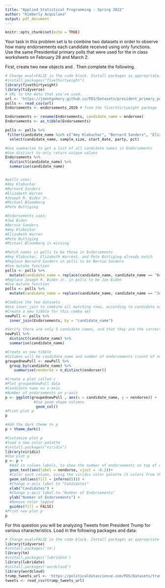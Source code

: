 ```yaml
---
title: "Applied Statistical Programming - Spring 2022"
author: "Kimberly Acquilano"
output: pdf_document
---
```


```r
knitr::opts_chunk$set(echo = TRUE)
```

\begin{center}
{\Large{\textbf{Problem Set 4}}} \\
\vspace{4 bp}
Due Wednesday, March 21, 10:00 AM (Before Class) \\
\end{center}

\section*{Instructions}
\begin{enumerate}
  \item The following questions should each be answered within an Rmarkdown file. Be sure to provide many comments in your code blocks to facilitate grading. Undocumented code will not be graded.
  \item Work on git. Continue to work in the repository you forked from \url{https://github.com/johnsontr/AppliedStatisticalProgramming2022} and add your code for Problem Set 4. Commit and push frequently. Use meaningful commit messages because these will affect your grade.
  \item You may work in teams, but each student should develop their own Rmarkdown file. To be clear, there should be no copy and paste. Each keystroke in the assignment should be your own.
  \item For students new to programming, this may take a while. Get started.
\end{enumerate}

\section*{\texttt{tidyverse}}

Your task in this problem set is to combine two datasets in order to observe how many endorsements each candidate received using only \texttt{dplyr} functions. Use the same Presidential primary polls that were used for the in class worksheets on February 28 and March 2.


First, create two new objects \texttt{polls} and \texttt{Endorsements}. Then complete the following.
\begin{itemize}
  \item Change the \texttt{Endorsements} variable name endorsee to \texttt{candidate\_name}.
  \item Change the \texttt{Endorsements} dataframe into a \texttt{tibble} object.
  \item Filter the \texttt{poll} variable to only include the following 6 candidates: Amy Klobuchar, Bernard Sanders,Elizabeth Warren, Joseph R. Biden Jr., Michael Bloomberg, Pete Buttigieg \textbf{and} subset the dataset to the following five variables: \texttt{candidate\_name, sample\_size, start\_date, party, pct}
  \item Compare the candidate names in the two datasets and find instances where the a candidates name is spelled differently i.e. Bernard vs. Bernie. Using only \texttt{dplyr} functions, make these the same across datasets. 
  \item Now combine the two datasets by candidate name using \texttt{dplyr} (there will only be five candidates after joining).
  \item Create a variable which indicates the number of endorsements for each of the five candidates using \texttt{dplyr}.
  \item Plot the number of endorsement each of the 5 candidates have using \texttt{ggplot()}. Save your plot as an object \texttt{p}.
  \item Rerun the previous line as follows: \texttt{p + theme\_dark()}. Notice how you can still customize your plot without rerunning the plot with new options.
  \item Now, using the knowledge from the last step change the label of the X and Y axes to be more informative, add a title. Save the plot in your forked repository.
\end{itemize}



```r
# Change eval=FALSE in the code block. Install packages as appropriate.
#install.packages("fivethirtyeight")
library(fivethirtyeight)
library(tidyverse)
# URL to the data that you've used.
url <- 'https://jmontgomery.github.io/PDS/Datasets/president_primary_polls_feb2020.csv'
polls <- read_csv(url)
Endorsements <- endorsements_2020 # from the fiverthirtyeight package

Endorsements <- rename(Endorsements, candidate_name = endorsee)
Endorsements <- as_tibble(Endorsements)

polls <- polls %>% 
 filter(candidate_name %in% c("Amy Klobuchar", "Bernard Sanders", "Elizabeth Warren", "Joseph R. Biden Jr.", "Michael Bloomberg", "Pete Buttigieg")) %>% 
  select(candidate_name, sample_size, start_date, party, pct)

#Use summarise to get a list of all candidate names in Endorsements
#Use distinct to only return unique values
Endorsements %>% 
  distinct(candidate_name) %>% 
  summarise(candidate_name)


#polls uses:
#Amy Klobuchar
#Bernard Sanders
#Elizabeth Warren
#Joseph R. Biden Jr.
#Michael Bloomberg
#Pete Buttigieg

#Endorsements uses:
#Joe Biden
#Bernie Sanders
#Amy Klobuchar
#Elizabeth Warren
#Pete Buttigieg
#Michael Bloomberg is missing

#Match names in polls to be those in Endorsements
#Amy Klobuchar, Elizabeth Warrent, and Pete Buttigieg already match
#Replace Bernard Sanders in polls to be Bernie Sanders
#Use mutate function
polls <- polls %>% 
  mutate(candidate_name = replace(candidate_name, candidate_name == "Bernard Sanders", "Bernie Sanders")) 
#Replace Joseph R. Biden Jr. in polls to be Joe Biden
#Use mutate function
polls <- polls %>% 
  mutate(candidate_name = replace(candidate_name, candidate_name == "Joseph R. Biden Jr.", "Joe Biden")) 

#Combine the two datasets
#Use inner_join to combine all matching rows, according to candidate name, and drop rows that do not match
#Create a new tibble for this combo set
newPoll <- polls %>% 
  inner_join(Endorsements, by = "candidate_name")

#Verify there are only 5 candidate names, and that they are the correct names
newPoll %>% 
  distinct(candidate_name) %>% 
  summarise(candidate_name)

#Create an new tibble
#Columns will be candidate_name and number of endorsements (count of number of distinct endorers), called nendorse
groupednewPoll <- newPoll %>% 
  group_by(candidate_name) %>% 
    summarise(nendorse = n_distinct(endorser))

#Create a plot called c
#Plot groupednewPoll data
#Candidate name on x-axis
#Number of endorsements on y-axis
p <- ggplot(groupednewPoll , aes(x = candidate_name, y = nendorse)) +
             #Use geom shape columns
              geom_col()
#Print plot p
p

#Add the dark theme to p
p + theme_dark()

#Customize plot p
#load a new color palatte
#install.packages("viridis")
library(viridis)
#Use plot p
p <- p +
  #Add in column labels, to show the number of endorsements on top of each column
  geom_text(aes(label = nendorse, vjust = -0.2))+
  #Color each column, using the viridis color palette (5 colors from the inferno option)
  geom_col(aes(fill = inferno(5))) +
  #Change x-axis label to "Candidates"
  xlab("Candidates") +
  #Change y-axis label to "Number of Endorsements"
  ylab("Number of Endorsements") +
  #Remove color legend
  guides(fill = FALSE)
#Print new plot p
p

```


\section*{Text-as-Data with \texttt{tidyverse}}

For this question you will be analyzing Tweets from President Trump for various characteristics. Load in the following packages and data:

```r
# Change eval=FALSE in the code block. Install packages as appropriate.
library(tidyverse)
#install.packages('tm')
library(tm) 
#install.packages('lubridate')
library(lubridate)
#install.packages('wordcloud')
library(wordcloud)
trump_tweets_url <- 'https://politicaldatascience.com/PDS/Datasets/trump_tweets.csv'
tweets <- read_csv(trump_tweets_url)
```

\begin{itemize}
  \item First separate the \texttt{created\_at} variable into two new variables where the date and the time are in separate columns. After you do that, then report the range of dates that is in this dataset.
  \item Using \texttt{dplyr} subset the data to only include original tweets (remove retweents) and show the text of the President's \textbf{top 5} most popular and most retweeted tweets. (Hint: The \texttt{match} function can help you find the index once you identify the largest values.) 
  \item Create a \textit{corpus} of the tweet content and put this into the object \texttt{Corpus} using the \texttt{tm} (text mining) package. (Hint: Do the assigned readings.)
  \item Remove extraneous whitespace, remove numbers and punctuation, convert everything to lower case and remove 'stop words' that have little substantive meaning (the, a, it).
  \item Now create a \texttt{wordcloud} to visualize the top 50 words the President uses in his tweets. Use only words that occur at least three times. Display the plot with words in random order and use 50 random colors. Save the plot into your forked repository.\item Create a \textit{document term matrix} called \texttt{DTM} that includes the argument \texttt{ control = list(weighting = weightTfIdf)}
  \item Finally, report the 50 words with the the highest tf.idf scores using a lower frequency bound of .8.
\end{itemize}
